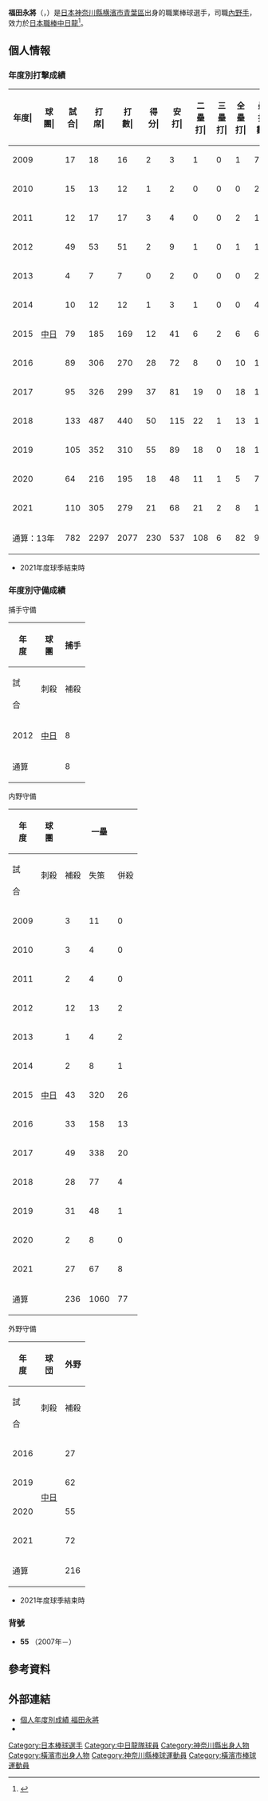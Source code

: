 {{Refimprove|time=2020-11-27T12:03:50+00:00}}
{{Infobox NPB player|
|name=福田永將|
|image=CD-Nobumasa-Fukuda.jpg|
|width=300|
|position=內野手|
|team=中日龍|
|number=55|
|bats=右|
|throws=右|
|birthdate={{birth_date_and_age|1988|7|23|mf=y}}|
|birthplace={{JPN}}[[神奈川縣|神奈川縣]][[横濱市|横濱市]][[青葉區_(横濱市)|青葉區]]|
|debutdate=7月7日
|debutyear=2009年
|debutteam=中日龍
|statyear=2021年球季
|stat1label=打擊率
|stat1value=0.259
|stat2label=全壘打
|stat2value=82
|stat3label=打點
|stat3value=295
|stat4label=盜壘
|stat4value=1
|teams=<nowiki></nowiki>
* [[橫濱中學校及高等學校|横濱高等學校]]
* [[中日龍|中日龍]]（2007年－）
}}

'''福田永將'''（{{jpn|j=福田 永将|hg=ふくだ のぶまさ|rm=Fukuda Nobumasa}}，{{bd|1988年|7月23日||catIdx=Fukuda, Nobumasa}}）是[[日本|日本]][[神奈川縣|神奈川縣]][[横濱市|横濱市]][[青葉區_(横濱市)|青葉區]]出身的職業棒球選手，司職[[內野手|內野手]]，效力於[[日本職棒|日本職棒]][[中日龍|中日龍]]<ref>{{cite web|url=https://www.nikkansports.com/baseball/news/1565727.html|title=中日福田850万増「ファーストでレギュラーを」|publisher=日刊體育|date=2015-11-13|access-date=2020-11-04|archive-date=2018-06-12|archive-url=https://web.archive.org/web/20180612163135/https://www.nikkansports.com/baseball/news/1565727.html|dead-url=no}}</ref>。

== 個人情報 ==
=== 年度別打擊成績 ===
{| class="wikitable" style="text-align:right; font-size:small"
|-bgcolor="#efefef"
!年度|!!球團|!!試合|!!打<br>席|!!打<br>數|!!得分|!!安打|!!二<br>壘<br>打|!!三<br>壘<br>打|!!全<br>壘<br>打|!!壘<br>打<br>數|!!打點|!!盜壘|!!盜<br>壘<br>刺|!!觸擊|!!犧<br>牲<br>打|!!保送|!!敬遠|!!觸身|!!三振|!!雙殺|!!打<br>擊<br>率|!!上<br>壘<br>率|!!長<br>打<br>率|!!OPS
|-
|style="text-align:center;"|2009
|rowspan="13" style="text-align:center; white-space:nowrap;"|[[中日龍|中日]]
|17||18||16||2||3||1||0||1||7||1||0||0||0||0||2||0||0||7||0||.188||.278||.438||.715
|-
|style="text-align:center;"|2010
|15||13||12||1||2||0||0||0||2||0||0||0||0||0||0||0||1||6||0||.167||.231||.167||.397
|-
|style="text-align:center;"|2011
|12||17||17||3||4||0||0||2||10||2||0||0||0||0||0||0||0||7||1||.235||.235||.588||.823
|-
|style="text-align:center;"|2012
|49||53||51||2||9||1||0||1||13||2||0||1||0||0||1||0||1||20||0||.176||.208||.255||.462
|-
|style="text-align:center;"|2013
|4||7||7||0||2||0||0||0||2||0||0||0||0||0||0||0||0||2||0||.286||.286||.286||.571
|-
|style="text-align:center;"|2014
|10||12||12||1||3||1||0||0||4||0||0||0||0||0||0||0||0||4||1||.250||.250||.333||.583
|-
|style="text-align:center;"|2015
|79||185||169||12||41||6||2||6||69||23||0||0||0||2||14||0||0||62||7||.243||.297||.408||.706
|-
|style="text-align:center;"|2016
|89||306||270||28||72||8||0||10||110||37||0||1||0||2||28||1||6||42||9||.267||.346||.407||.754
|-
|style="text-align:center;"|2017
|95||326||299||37||81||19||0||18||154||49||0||1||0||1||21||0||5||70||4||.271||.328||.515||.843
|-
|style="text-align: center;"|2018
|133||487||440||50||115||22||1||13||178||63||0||0||0||5||37||1||5||119||13||.261||.322||.405||.727
|-
|style="text-align: center;"|2019
|105||352||310||55||89||18||0||18||161||66||0||1||0||5||32||4||5||69||7||.287||.358||.519||.877
|-
|style="text-align: center;"|2020
|64||216||195||18||48||11||1||5||76||24||0||0||0||1||18||0||2||43||7||.246||.315||.390||.705
|-
|style="text-align:center;"|2021
|110||305||279||21||68||21||2||8||117||28||1||2||0||1||22||0||3||49||6||.244||.305||.419||.724
|-
!colspan="2"|通算：13年
|782||2297||2077||230||537||108||6||82||903||295||1||6||0||17||175||6||28||500||55||.259||.322||.435||.757
|}
* 2021年度球季結束時

=== 年度別守備成績 ===
; 捕手守備
{| class="wikitable" style="text-align: right; font-size: small; border-collapse:collapse; padding: 1px;"
!rowspan="2"|年<br />度!!rowspan="2"|球<br />團!!colspan="11"|捕手
|-style="line-height:1.25em;"
!試<br /><br />合!!刺殺<br /><br />!!補殺<br /><br />!!失策<br /><br />!!併殺<br /><br />!!守備率<br /><br />!!捕逸<br /><br />!!企<br />圖<br />數!!許<br />盗<br />壘!!盗壘刺<br /><br />!!盗壘阻止率<br /><br />
|-
|style="text-align:center;"|2012
|rowspan="1" style="text-align: center; white-space:nowrap;"|[[中日龍|中日]]
|8||19||2||0||0||1.000||2||0||0||0||.000
|-
!colspan="2"|通算
|8||19||2||0||0||1.000||2||0||0||0||.000
|}

; 内野守備
{|class="wikitable" style="text-align:right; font-size:small;"
!rowspan="2"|年<br />度!!rowspan="2"|球<br />團!!colspan="6"|一壘!!colspan="6"|三壘!!colspan="6"|二壘
|-style="line-height:1.25em;"
!試<br /><br />合!!刺殺<br /><br />!!補殺<br /><br />!!失策<br /><br />!!併殺<br /><br />!!守備率<br /><br />!!試<br /><br />合!!刺<br /><br />殺!!補<br /><br />殺!!失<br /><br />策!!併<br /><br />殺!!守<br />備<br />率!!試<br /><br />合!!刺<br /><br />殺!!補<br /><br />殺!!失<br /><br />策!!併<br /><br />殺!!守<br />備<br />率
|-
|style="text-align:center;"|2009
|rowspan="13" style="text-align: center; white-space:nowrap;"|[[中日龍|中日]]
|3||11||0||0||2||1.000||1||0||0||0||0||.000||colspan="6" style="text-align: center;"|-
|-
|style="text-align:center;"|2010
|3||4||0||0||2||1.000||colspan="6" style="text-align:center;"|-||colspan="6" style="text-align:center;"|-
|-
|style="text-align:center;"|2011
|2||4||0||0||0||1.000||2||1||1||1||0||.667||colspan="6" style="text-align: center;"|-
|-
|style="text-align:center;"|2012
|12||13||2||0||1||1.000||4||4||10||0||0||1.000||2||0||0||0||0||.---
|-
|style="text-align:center;"|2013
|1||4||2||0||0||1.000||colspan="6" style="text-align: center;"|-||colspan="6" style="text-align: center;"|-
|-
|style="text-align:center;"|2014
|2||8||1||0||1||1.000||colspan="6" style="text-align: center;"|-||colspan="6" style="text-align: center;"|-
|-
|style="text-align:center;"|2015
|43||320||26||3||21||.991||colspan="6" style="text-align: center;"|-||colspan="6" style="text-align: center;"|-
|-
|style="text-align:center;"|2016
|33||158||13||0||13||1.000||37||15||51||2||3||.971||colspan="6" style="text-align: center;"|-
|-
|style="text-align:center;"|2017
|49||338||20||1||29||.997||45||11||69||4||4||.952||colspan="6" style="text-align: center;"|-
|-
|style="text-align:center;"|2018
|28||77||4||0||0||1.000||120||65||213||10||16||.965||colspan="6" style="text-align: center;"|-
|-
|style="text-align:center;"|2019
|31||48||1||1||6||.980||13||5||32||1||2||.974||colspan="6" style="text-align: center;"|-
|-
|style="text-align:center;"|2020
|2||8||0||0||0||1.000||colspan="6" style="text-align:center;"|-||colspan="6" style="text-align:center;"|-
|-
|style="text-align:center;"|2021
|27||67||8||0||7||1.000||colspan="6" style="text-align:center;"|-||colspan="6" style="text-align:center;"|-
|-
!colspan="2"|通算
|236||1060||77||5||90||.995||222||101||376||18||25||.964||2||0||0||0||0||----
|}

;外野守備
{| class="wikitable" style="text-align: right; font-size: small; border-collapse:collapse; padding: 1px;"
!rowspan="2"|年<br />度!!rowspan="2"|球<br />団!!colspan="6"|外野
|-style="line-height:1.25em;"
!試<br /><br />合!!刺殺<br /><br />!!補殺<br /><br />!!失策<br /><br />!!併殺<br /><br />!!守備率<br /><br />
|-
|style="text-align:center;"|2016
|rowspan="4" style="text-align: center; white-space:nowrap;"|[[中日龍|中日]]
|27||42||2||0||0||1.000
|-
|style="text-align:center;"|2019
|62||101||3||0||0||1.000
|-
|style="text-align:center;"|2020
|55||60||1||1||0||.984
|-
|style="text-align:center;"|2021
|72||100||0||0||0||1.000
|-
!colspan="2"|通算
|216||303||6||1||0||.997
|}
* 2021年度球季結束時

=== 背號 ===
* '''55''' （2007年－）

== 參考資料 ==
{{reflist}}

== 外部連結 ==
* [https://npb.jp/bis/players/31635114.html 個人年度別成績 福田永將] {{Wayback|url=https://npb.jp/bis/players/31635114.html |date=20210118201652 }} {{ja icon}}
* {{Baseballstats|brm=fukuda001nob}}

{{中日龍球團球員名單}}
{{DEFAULTSORT:Fukuda, Nobumasa}}
[[Category:日本棒球選手|Category:日本棒球選手]]
[[Category:中日龍隊球員|Category:中日龍隊球員]]
[[Category:神奈川縣出身人物|Category:神奈川縣出身人物]]
[[Category:橫濱市出身人物|Category:橫濱市出身人物]]
[[Category:神奈川縣棒球運動員|Category:神奈川縣棒球運動員]]
[[Category:橫濱市棒球運動員|Category:橫濱市棒球運動員]]